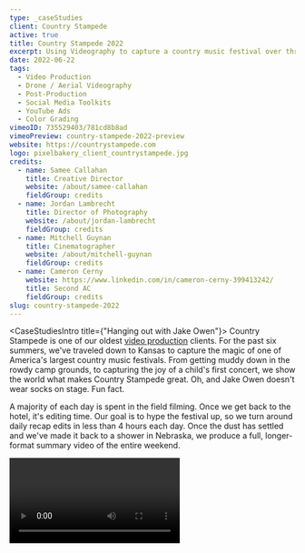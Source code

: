```yaml
---
type: _caseStudies
client: Country Stampede
active: true
title: Country Stampede 2022
excerpt: Using Videography to capture a country music festival over three days to help drive ticket sale conversions on Instagram.
date: 2022-06-22
tags:
  - Video Production
  - Drone / Aerial Videography
  - Post-Production
  - Social Media Toolkits
  - YouTube Ads
  - Color Grading
vimeoID: 735529403/781cd8b8ad
vimeoPreview: country-stampede-2022-preview
website: https://countrystampede.com
logo: pixelbakery_client_countrystampede.jpg
credits:
  - name: Samee Callahan
    title: Creative Director
    website: /about/samee-callahan
    fieldGroup: credits
  - name: Jordan Lambrecht
    title: Director of Photography
    website: /about/jordan-lambrecht
    fieldGroup: credits
  - name: Mitchell Guynan
    title: Cinematographer
    website: /about/mitchell-guynan
    fieldGroup: credits
  - name: Cameron Cerny
    website: https://www.linkedin.com/in/cameron-cerny-399413242/
    title: Second AC
    fieldGroup: credits
slug: country-stampede-2022
---
```

<CaseStudiesIntro title={"Hanging out with Jake Owen"}>
Country Stampede is one of our oldest [video production](/services/video-production) clients. For the past six summers, we've traveled down to Kansas to capture the magic of one of America's largest country music festivals. From getting muddy down in the rowdy camp grounds, to capturing the joy of a child's first concert, we show the world what makes Country Stampede great. Oh, and Jake Owen doesn't wear socks on stage. Fun fact.

A majority of each day is spent in the field filming. Once we get back to the hotel, it's editing time. Our goal is to hype the festival up, so we turn around daily recap edits in less than 4 hours each day. Once the dust has settled and we've made it back to a shower in Nebraska, we produce a full, longer-format summary video of the entire weekend.

</CaseStudiesIntro>
<InnerWrapper>
     <Video url='https://vimeo.com/730382007/b22254470e     ' title='Day 01 Recap'/>
     <Video url='https://vimeo.com/730618411/e930e150bc' title='Day 02 Recap'/>
     <Video url='https://vimeo.com/731902960/c272b76b23' title='Day 03 Recap'/>

</InnerWrapper>
